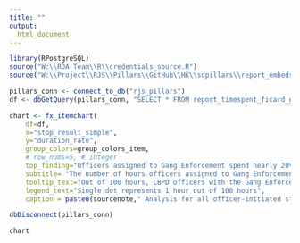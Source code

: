 ```yaml
---
title: ""
output:
  html_document
---
```

<!-- link to Google Font -->
<link href="https://fonts.googleapis.com/css2?family=Inter:wght@100;200;300;400;500;600;700;800;900&display=swap" rel="stylesheet">

```r

library(RPostgreSQL)
source("W:\\RDA Team\\R\\credentials_source.R")
source("W:\\Project\\RJS\\Pillars\\GitHub\\HK\\sdpillars\\report_embeds\\chart_functions.R")

pillars_conn <- connect_to_db("rjs_pillars")
df <- dbGetQuery(pillars_conn, "SELECT * FROM report_timespent_ficard_gang_stop") 

chart <- fx_itemchart(
    df=df, 
    x="stop_result_simple",
    y="duration_rate", 
    group_colors=group_colors_item,
    # row_nums=5, # integer
    top_finding="Officers assigned to Gang Enforcement spend nearly 20% of their time on stops resulting in a field interview card",
    subtitle= "The number of hours officers assigned to Gang Enforcement spent on officer-initiated stops by stop result",
    tooltip_text="Out of 100 hours, LBPD officers with the Gang Enforcement assignment spent <b>{point.duration_rate:.1f}</b> hours on officer-initiated stops that resulted in <b>{point.stop_result_simple}</b>",
    legend_text="Single dot represents 1 hour out of 100 hours",
    caption = paste0(sourcenote," Analysis for all officer-initiated stops made by the Gang Enforcement assignment"))    

dbDisconnect(pillars_conn)
```

```r
chart
```

<script>
  widg = document.getElementsByClassName('html-widget'); //find widgets
  for (let i = 0; i < widg.length; i++) { //loop through
    document.getElementsByClassName('highchart')[i].style.width = '100%'; //adjust width
    document.getElementsByClassName('highchart')[i].style.height = '100%'; //adjust height
  }
</script>